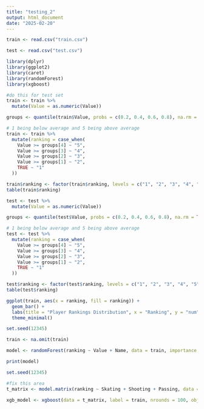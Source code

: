 ---
title: "testing_2"
output: html_document
date: "2025-02-20"
---

```{r setup, include=FALSE}
train <- read.csv("train.csv")

test <- read.csv("test.csv")
```

```{r library}
library(dplyr)
library(ggplot2)
library(caret)
library(randomForest)
library(xgboost)
```

```{r classes}

#do this for test set
train <- train %>%
  mutate(Value = as.numeric(Value))

groups <- quantile(train$Value, probs = c(0.2, 0.4, 0.6, 0.8), na.rm = TRUE)

# 1 being below average and 5 being above average
train <- train %>%
  mutate(ranking = case_when(
    Value >= groups[4] ~ "5",
    Value >= groups[3] ~ "4",
    Value >= groups[2] ~ "3",
    Value >= groups[1] ~ "2",
    TRUE ~ "1"
  ))

train$ranking <- factor(train$ranking, levels = c("1", "2", "3", "4", "5"))
table(train$ranking)

test <- test %>%
  mutate(Value = as.numeric(Value))

groups <- quantile(test$Value, probs = c(0.2, 0.4, 0.6, 0.8), na.rm = TRUE)

# 1 being below average and 5 being above average
test <- test %>%
  mutate(ranking = case_when(
    Value >= groups[4] ~ "5",
    Value >= groups[3] ~ "4",
    Value >= groups[2] ~ "3",
    Value >= groups[1] ~ "2",
    TRUE ~ "1"
  ))

test$ranking <- factor(test$ranking, levels = c("1", "2", "3", "4", "5"))
table(test$ranking)
```
```{r visual}
ggplot(train, aes(x = ranking, fill = ranking)) +
  geom_bar() +
  labs(title = "Player Rankings Distribution", x = "Ranking", y = "num") +
  theme_minimal()

```
```{r train model(random forest)}
set.seed(12345)

train <- na.omit(train)

model <- randomForest(ranking ~ Value + Name, data = train, importance = TRUE)

print(model)
```
```{r train model(xgboost)}
set.seed(12345)

#fix this area
t_matrix <- model.matrix(ranking ~ Skating + Shooting + Passing, data = train)[, -1]

xgb_model <- xgboost(data = t_matrix, label = train, nrounds = 100, objective = "multi:softmax", num_class = 4)


```


















